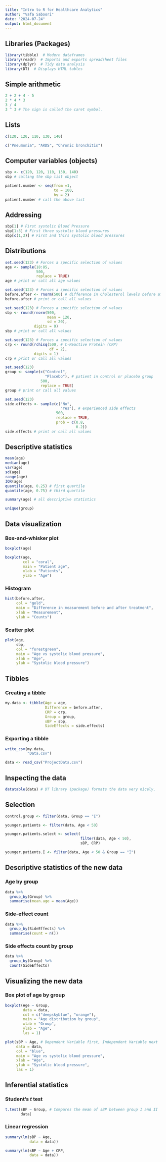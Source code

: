 ```yaml
---
title: "Intro to R for Healthcare Analytics"
author: "Vafa Saboori"
date: "2024-07-24"
output: html_document
---
```


## Libraries (Packages)

```r
library(tibble)  # Modern dataframes
library(readr)  # Imports and exports spreadsheet files
library(dplyr)  # Tidy data analysis
library(DT)  # Displays HTML tables
```


## Simple arithmetic

```r
2 + 2 + 4 - 5
2 * 4 * 3
3 / 4
3 ^ 3 # The sign is called the caret symbol.
```

## Lists
```r
c(120, 120, 110, 130, 140)
```

```r
c("Pneumonia", "ARDS", "Chronic bronchitis")
```

## Computer variables (objects)

```r
sbp <- c(120, 120, 110, 130, 140)
sbp # calling the sbp list object
```

```r
patient.number <- seq(from =1,
                      to = 100,
                      by = 2)
patient.number # call the above list
```

## Addressing

```r
sbp[1] # First systolic Blood Pressure
sbp[1:3] # First three systolic blood pressures
sbp[c(1,3)] # First and thirs systolic blood pressures
```

## Distributions

```r
set.seed(123) # Forces a specific selection of values
age <- sample(18:85,
              500,
              replace = TRUE)
age # print or call all age values
```

```r
set.seed(123) # Forces a specific selection of values
before.after <- rnorm(500) # difference in Cholesterol levels before after drug
before.after # print or call all values
```

```r
set.seed(123) # Forces a specific selection of values
sbp <- round(rnorm(500,
                   mean = 120,
                   sd = 20),
             digits = 0)
sbp # print or call all values
```

```r
set.seed(123) # Forces a specific selection of values
crp <- round(rchisq(500, # C-Reactive Protein (CRP)
                    df = 2),
             digits = 1)
crp # print or call all values
```

```r
set.seed(123)
group <- sample(c("Control",
                  "Placebo"), # patient in control or placebo group
                500,
                replace = TRUE)
group # print or call all values
```

```r
set.seed(123)
side.effects <- sample(c("No", 
                         "Yes"), # experienced side effects
                       500,
                       replace = TRUE,
                       prob = c(0.8,
                                0.2))
side.effects # print or call all values
```

## Descriptive statistics

```r
mean(age)
median(age)
var(age)
sd(age)
range(age)
IQR(age)
quantile(age, 0.25) # first quartile
quantile(age, 0.75) # third quartile
```

```r
summary(age) # all descriptive statistics
```

```r
unique(group)
```

## Data visualization

### Box-and-whisker plot
```r
boxplot(age)
```

```r
boxplot(age,
        col = "coral",
        main = "Patient age",
        xlab = "Patients",
        ylab = "Age")
```

### Histogram

```r
hist(before.after,
     col = "gold",
     main = "Difference in measurement before and after treatment",
     xlab = "Measurement",
     ylab = "Counts")
```

### Scatter plot

```r
plot(age,
     sbp,
     col = "forestgreen",
     main = "Age vs systolic blood pressure",
     xlab = "Age",
     ylab = "Systolic blood pressure")
```


## Tibbles

### Creating a tibble
```r
my.data <- tibble(Age = age,
                  Difference = before.after,
                  CRP = crp,
                  Group = group,
                  sBP = sbp,
                  SideEffects = side.effects)
```

### Exporting a tibble

```r
write_csv(my.data,
          "Data.csv") 
```

```r
data <- read_csv("ProjectData.csv")
```

## Inspecting the data

```r
datatable(data) # DT library (package) formats the data very nicely.
```

## Selection

```r
control.group <- filter(data, Group == "I")
```

```r
younger.patients <- filter(data, Age < 50)
```

```r
younger.patients.select <- select(
                                  filter(data, Age < 50), 
                                  sBP, CRP)
```

```r
younger.patients.I <- filter(data, Age < 50 & Group == "I")
```

## Descriptive statistics of the new data
### Age by group

```r
data %>% 
  group_by(Group) %>% 
  summarise(mean.age = mean(Age))
```

### Side-effect count

```r
data %>% 
  group_by(SideEffects) %>% 
  summarise(count = n())
```

### Side effects count by group

```r
data %>% 
  group_by(Group) %>% 
  count(SideEffects)
```

## Visualizing the new data

### Box plot of age by group


```r
boxplot(Age ~ Group,
        data = data,
        col = c("deepskyblue", "orange"),
        main = "Age distribution by group",
        xlab = "Group",
        ylab = "Age",
        las = 1)
```

```r
plot(sBP ~ Age, # Dependent Variable first, Independent Variable next
     data = data,
     col = "blue",
     main = "Age vs systolic blood pressure",
     xlab = "Age",
     ylab = "Systolic blood pressure",
     las = 1)
```

## Inferential statistics

### Student's _t_ test

```r
t.test(sBP ~ Group, # Compares the mean of sBP between group I and II
       data)
```

### Linear regression

```r
summary(lm(sBP ~ Age,
           data = data))
```


```r
summary(lm(sBP ~ Age + CRP,
           data = data))
```
